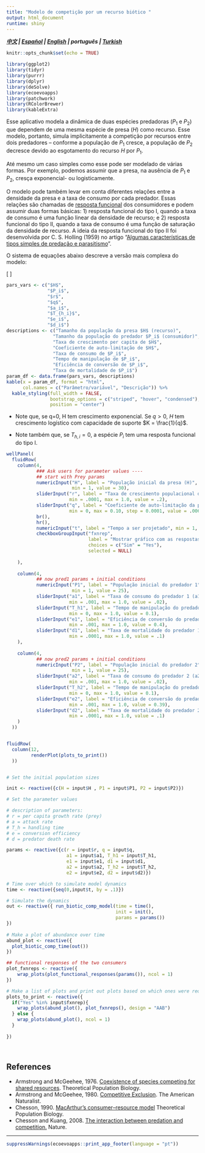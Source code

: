```yaml
---
title: "Modelo de competição por um recurso biótico "
output: html_document
runtime: shiny
---
```



***[中文](https://ecoevoapps.shinyapps.io/biotic_resource_competition_ch) |  [Español](https://ecoevoapps.shinyapps.io/biotic_resource_competition_es) |  [English](https://ecoevoapps.shinyapps.io/biotic_resource_competition) | português | [Turkish](https://ecoevoapps.shinyapps.io/biotic_resource_competition_tr)  ***


```r
knitr::opts_chunk$set(echo = TRUE)

library(ggplot2)
library(tidyr)
library(purrr)
library(dplyr)
library(deSolve)
library(ecoevoapps)
library(patchwork)
library(RColorBrewer)
library(kableExtra)
```

Esse aplicativo modela a dinâmica de duas espécies predadoras ($P_1$ e $P_2$) que dependem de uma mesma espécie de presa ($H$) como recurso. Esse modelo, portanto, simula implicitamente a competição por recursos entre dois predadores – conforme a população de $P_1$ cresce, a população de $P_2$ decresce devido ao esgotamento do recurso $H$ por $P_1$.

Até mesmo um caso simples como esse pode ser modelado de várias formas. Por exemplo, podemos assumir que a presa, na ausência de $P_1$ e $P_2$, cresça exponencial- ou logisticamente.

O modelo pode também levar em conta diferentes relações entre a densidade da presa e a taxa de consumo por cada predador. Essas relações são chamadas de [resposta funcional](https://en.wikipedia.org/wiki/Functional_response) dos consumidores e podem assumir duas formas básicas: 1) resposta funcional do tipo I, quando a taxa de consumo é uma função linear da densidade de recurso; e 2) resposta funcional do tipo II, quando a taxa de consumo é uma função de saturação da densidade de recurso. A ideia da resposta funcional do tipo II foi desenvolvida por C. S. Holling (1959) no artigo "[Algumas características de tipos simples de predação e parasitismo](https://hahana.soest.hawaii.edu/cmoreserver/summercourse/2010/documents/Holling_1959b.pdf)".



O sistema de equações abaixo descreve a versão mais complexa do modelo:

\[
\begin{align}
\frac{dH}{dt} &= rH  \bigl(1-qH\bigr) - \frac{a_1HP_1}{1+a_1T_{h1}H} - \frac{a_2HP_2}{1+a_2T_{h2}H} \\
\\
\frac{dP_1}{dt} &= e_{1} \frac{a_1HP_1}{1+a_1T_{h1}H} - d_1P_1
\\
\\
\frac{dP2}{dt} &= e_2 \frac{a_2HP_2}{1+a_2T_{h2}H} - d_2P_2
\end{align}
\]


```r
pars_vars <- c("$H$", 
               "$P_i$", 
               "$r$", 
               "$q$", 
               "$a_i$", 
               "$T_{h_i}$", 
               "$e_i$", 
               "$d_i$")
descriptions <- c("Tamanho da população da presa $H$ (recurso)",
                 "Tamanho da população do predador $P_i$ (consumidor)",
                 "Taxa de crescimento per capita de $H$",
                 "Coeficiente de auto-limitação de $H$",
                 "Taxa de consumo de $P_i$",
                 "Tempo de manipulação de $P_i$",
                 "Eficiência de conversão de $P_i$",
                 "Taxa de mortalidade de $P_i$")
param_df <- data.frame(pars_vars, descriptions)
kable(x = param_df, format = "html", 
      col.names = c("Parâmetro/variável", "Descrição")) %>%
  kable_styling(full_width = FALSE, 
                bootstrap_options = c("striped", "hover", "condensed"),
                position = "center")
```  

* Note que, se q=0, H tem crescimento exponencial. Se $q>0$, $H$ tem crescimento logístico com capacidade de suporte $K = \frac{1}{q}$.

* Note também que, se $T_{h,i}=0$, a espécie $P_i$ tem uma resposta funcional do tipo I.

```r
wellPanel(
  fluidRow(
    column(4, 
           ### Ask users for parameter values ----
           ## start with Prey params
           numericInput("H", label = "População inicial da presa (H)", 
                        min = 1, value = 30),
           sliderInput("r", label = "Taxa de crescimento populacional da presa (r)", 
                       min = .0001, max = 1.0, value = .2),
           sliderInput("q", label = "Coeficiente de auto-limitação da presa (q)",
                       min = 0, max = 0.10, step = 0.0001, value = .0066),
           br(),
           hr(),
           numericInput("t", label = "Tempo a ser projetado", min = 1, value = 1000),
           checkboxGroupInput("fxnrep", 
                              label = "Mostrar gráfico com as respostas funcionais?",
                              choices = c("Sim" = "Yes"),
                              selected = NULL)
           
    ),
    
    column(4,
           ## now pred1 params + initial conditions
           numericInput("P1", label = "População inicial do predador 1", 
                        min = 1, value = 25),
           sliderInput("a1", label = "Taxa de consumo do predador 1 (a1)", 
                       min = .001, max = 1.0, value = .02),
           sliderInput("T_h1", label = "Tempo de manipulação do predador 1 (Th_1)", 
                       min = 0, max = 1.0, value = 0.1),
           sliderInput("e1", label = "Eficiência de conversão do predador 1 (e1)",
                       min = .001, max = 1.0, value = 0.4),
           sliderInput("d1", label = "Taxa de mortalidade do predador 1 (d1)",
                       min = .0001, max = 1.0, value = .1)
    ),
    
    column(4,
           ## now pred2 params + initial conditions
           numericInput("P2", label = "População inicial do predador 2",
                        min = 1, value = 25),
           sliderInput("a2", label = "Taxa de consumo do predador 2 (a2)",
                       min = .001, max = 1.0, value = .02),
           sliderInput("T_h2", label = "Tempo de manipulação do predador 2 (Th_2)", 
                       min = 0, max = 1.0, value = 0.1),
           sliderInput("e2", label = "Eficiência de conversão do predador 2 (e2)",
                       min = .001, max = 1.0, value = 0.39),
           sliderInput("d2", label = "Taxa de mortalidade do predador 2 (d2)", 
                       min = .0001, max = 1.0, value = .1)
    )
  ))


fluidRow(
  column(12,
         renderPlot(plots_to_print())
  ))


# Set the initial population sizes

init <- reactive({c(H = input$H , P1 = input$P1, P2 = input$P2)})

# Set the parameter values

# description of parameters:
# r = per capita growth rate (prey)
# a = attack rate 
# T_h = handling time
# e = conversion efficiency
# d = predator death rate 

params <- reactive({c(r = input$r, q = input$q,
                      a1 = input$a1, T_h1 = input$T_h1, 
                      e1 = input$e1, d1 = input$d1, 
                      a2 = input$a2, T_h2 = input$T_h2, 
                      e2 = input$e2, d2 = input$d2)})

# Time over which to simulate model dynamics
time <- reactive({seq(0,input$t, by = .1)})

# Simulate the dynamics
out <- reactive({ run_biotic_comp_model(time = time(), 
                                        init = init(), 
                                        params = params())
})
  
# Make a plot of abundance over time
abund_plot <- reactive({
  plot_biotic_comp_time(out())
})

## functional responses of the two consumers
plot_fxnreps <- reactive({
    wrap_plots(plot_functional_responses(params()), ncol = 1)
})

# Make a list of plots and print out plots based on which ones were requested ----
plots_to_print <- reactive({
  if("Yes" %in% input$fxnrep){
    wrap_plots(abund_plot(), plot_fxnreps(), design = "AAB")
  } else {
    wrap_plots(abund_plot(), ncol = 1)
  }
  
})

   
```

## References 

- Armstrong and McGeehee, 1976. [Coexistence of species competing for shared resources](http://www-users.math.umn.edu/~mcgehee/publications/Armstrong1976b/Armstrong1976TheorPopBio9p317.pdf). Theoretical Population Biology.  
- Armstrong and McGeehee, 1980. [Competitive Exclusion](https://www.journals.uchicago.edu/doi/10.1086/283553). The American Naturalist.   
- Chesson, 1990. [MacArthur’s consumer–resource model](https://citeseerx.ist.psu.edu/document?repid=rep1&type=pdf&doi=1f9bbb4e1843733eaacfb404452518779fdd105f) Theoretical Population Biology.   
- Chesson and Kuang, 2008.  [The interaction between predation and competition.](https://www.nature.com/articles/nature07248) Nature. 

-------------


```r
suppressWarnings(ecoevoapps::print_app_footer(language = "pt"))
```


